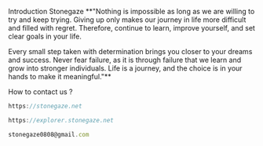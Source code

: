 

Introduction
Stonegaze
**"Nothing is impossible as long as we are willing to try and keep trying. Giving up only makes our journey in life more difficult and filled with regret. Therefore, continue to learn, improve yourself, and set clear goals in your life.

Every small step taken with determination brings you closer to your dreams and success. Never fear failure, as it is through failure that we learn and grow into stronger individuals. Life is a journey, and the choice is in your hands to make it meaningful."**

How to contact us ?
```js filename="WEBSITE"
https://stonegaze.net
```
```js filename="EXPLORE"
https://explorer.stonegaze.net
```
```js filename="EMAIL"
stonegaze0808@gmail.com
```
